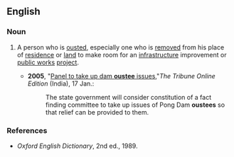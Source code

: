 ==English==

===Noun===
{{en-noun}}

# {{chiefly|India}} A person who is [[oust]]ed, especially one who is [[remove]]d from his place of [[residence]] or [[land]] to make room for an [[infrastructure]] improvement or [[public works]] [[project]]. 
#* '''2005''', "[http://www.tribuneindia.com/2005/20050117/himachal.htm#1 Panel to take up dam '''oustee''' issues],"''The Tribune Online Edition'' (India), 17 Jan.:
#*: The state government will consider constitution of a fact finding committee to take up issues of Pong Dam '''oustees''' so that relief can be provided to them.

===References===
*''Oxford English Dictionary'', 2nd ed., 1989.